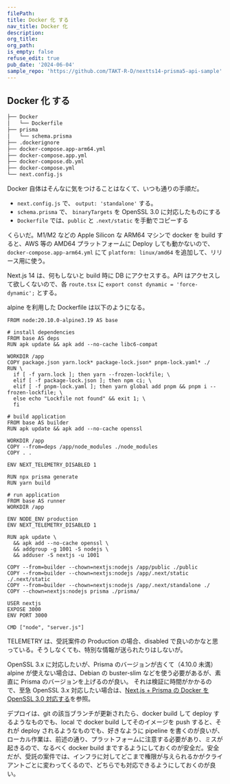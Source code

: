 ```yaml
---
filePath:
title: Docker 化 する
nav_title: Docker 化
description:
org_title:
org_path:
is_empty: false
refuse_edit: true
pub_date: '2024-06-04'
sample_repo: 'https://github.com/TAKT-R-D/nextts14-prisma5-api-sample'
---
```


## Docker 化 する

```bash
├── Docker
│   └── Dockerfile
├── prisma
│   └── schema.prisma
├── .dockerignore
├── docker-compose.app-arm64.yml
├── docker-compose.app.yml
├── docker-compose.db.yml
├── docker-compose.yml
└── next.config.js
```

Docker 自体はそんなに気をつけることはなくて、いつも通りの手順だ。

- `next.config.js` で、 `output: 'standalone'` する。
- `schema.prisma` で、 `binaryTargets` を OpenSSL 3.0 に対応したものにする
- `Dockerfile` では、`public` と `.next/static` を手動でコピーする

くらいだ。M1/M2 などの Apple Silicon な ARM64 マシンで docker を build すると、AWS 等の AMD64 プラットフォームに Deploy しても動かないので、`docker-compose.app-arm64.yml` にて `platform: linux/amd64` を追加して、リリース用に使う。

Next.js 14 は、何もしないと build 時に DB にアクセスする。API はアクセスして欲しくないので、各 `route.tsx` に `export const dynamic = 'force-dynamic';` とする。

alpine を利用した Dockerfile は以下のようになる。

```yaml:docker/Dockerfile
FROM node:20.10.0-alpine3.19 AS base

# install dependencies
FROM base AS deps
RUN apk update && apk add --no-cache libc6-compat

WORKDIR /app
COPY package.json yarn.lock* package-lock.json* pnpm-lock.yaml* ./
RUN \
  if [ -f yarn.lock ]; then yarn --frozen-lockfile; \
  elif [ -f package-lock.json ]; then npm ci; \
  elif [ -f pnpm-lock.yaml ]; then yarn global add pnpm && pnpm i --frozen-lockfile; \
  else echo "Lockfile not found" && exit 1; \
  fi

# build application
FROM base AS builder
RUN apk update && apk add --no-cache openssl

WORKDIR /app
COPY --from=deps /app/node_modules ./node_modules
COPY . .

ENV NEXT_TELEMETRY_DISABLED 1

RUN npx prisma generate
RUN yarn build

# run application
FROM base AS runner
WORKDIR /app

ENV NODE_ENV production
ENV NEXT_TELEMETRY_DISABLED 1

RUN apk update \
  && apk add --no-cache openssl \
  && addgroup -g 1001 -S nodejs \
  && adduser -S nextjs -u 1001

COPY --from=builder --chown=nextjs:nodejs /app/public ./public
COPY --from=builder --chown=nextjs:nodejs /app/.next/static ./.next/static
COPY --from=builder --chown=nextjs:nodejs /app/.next/standalone ./
COPY --chown=nextjs:nodejs prisma ./prisma/

USER nextjs
EXPOSE 3000
ENV PORT 3000

CMD ["node", "server.js"]
```

TELEMETRY は、受託案件の Production の場合、disabled で良いのかなと思っている。そうしなくても、特別な情報が送られたりはしないが。

OpenSSL 3.x に対応したいが、Prisma のバージョンが古くて（4.10.0 未満） alpine が使えない場合は、Debian の buster-slim などを使う必要があるが、素直に Prisma のバージョンを上げるのが良い。
それは検証に時間がかかるので、至急 OpenSSL 3.x 対応したい場合は、[Next.js + Prisma の Docker を OpenSSL 3.0 対応する](https://qiita.com/kurab/items/f27b831f171e8e61f13b)を参照。

デプロイは、git の該当ブランチが更新されたら、docker build して deploy するようなものでも、local で docker build してそのイメージを push すると、それが deploy されるようなものでも、好きなように pipeline を書くのが良いが、
ローカル作業は、前述の通り、プラットフォームに注意する必要があり、ミスが起きるので、なるべく docker build までするようにしておくのが安全だ。安全だが、受託の案件では、インフラに対してどこまで権限が与えられるかがクライアントごとに変わってくるので、どちらでも対応できるようにしておくのが良い。
